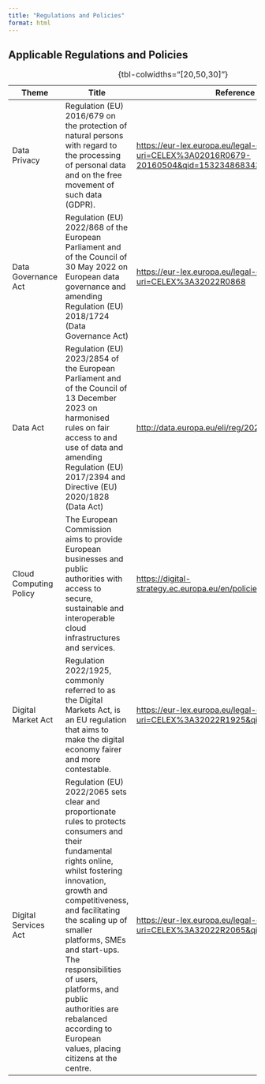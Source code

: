 ```yaml
---
title: "Regulations and Policies"
format: html
---
```


## Applicable Regulations and Policies

| Theme            | Title                    | Reference       |
|------------------|--------------------------|-----------------|
| Data Privacy     | Regulation (EU) 2016/679 on the protection of natural persons with regard to the processing of personal data and on the free movement of such data (GDPR).               | [https://eur-lex.europa.eu/legal-content/EN/TXT/?uri=CELEX%3A02016R0679-20160504&qid=1532348683434](https://eur-lex.europa.eu/legal-content/EN/TXT/?uri=CELEX%3A02016R0679-20160504&qid=1532348683434){target="_blank"} |
| Data Governance Act  | Regulation (EU) 2022/868 of the European Parliament and of the Council of 30 May 2022 on European data governance and amending Regulation (EU) 2018/1724 (Data Governance Act)               | [https://eur-lex.europa.eu/legal-content/en/TXT/?uri=CELEX%3A32022R0868](https://eur-lex.europa.eu/legal-content/en/TXT/?uri=CELEX%3A32022R0868){target="_blank"} |
| Data Act | Regulation (EU) 2023/2854 of the European Parliament and of the Council of 13 December 2023 on harmonised rules on fair access to and use of data and amending Regulation (EU) 2017/2394 and Directive (EU) 2020/1828 (Data Act)              | [http://data.europa.eu/eli/reg/2023/2854](http://data.europa.eu/eli/reg/2023/2854){target="_blank"} |
| Cloud Computing Policy  | The European Commission aims to provide European businesses and public authorities with access to secure, sustainable and interoperable cloud infrastructures and services.              | [https://digital-strategy.ec.europa.eu/en/policies/cloud-computing](https://digital-strategy.ec.europa.eu/en/policies/cloud-computing){target="_blank"} |
| Digital Market Act | Regulation 2022/1925, commonly referred to as the Digital Markets Act, is an EU regulation that aims to make the digital economy fairer and more contestable.               | [https://eur-lex.europa.eu/legal-content/EN/TXT/?uri=CELEX%3A32022R1925&qid=1700125375248](https://eur-lex.europa.eu/legal-content/EN/TXT/?uri=CELEX%3A32022R1925&qid=1700125375248){target="_blank"} |
| Digital Services Act  | Regulation (EU) 2022/2065 sets clear and proportionate rules to protects consumers and their fundamental rights online, whilst fostering innovation, growth and competitiveness, and facilitating the scaling up of smaller platforms, SMEs and start-ups. The responsibilities of users, platforms, and public authorities are rebalanced according to European values, placing citizens at the centre.               | [https://eur-lex.europa.eu/legal-content/EN/TXT/?uri=CELEX%3A32022R2065&qid=1700125375248](https://eur-lex.europa.eu/legal-content/EN/TXT/?uri=CELEX%3A32022R2065&qid=1700125375248){target="_blank"}  |

:  {tbl-colwidths="[20,50,30]"}